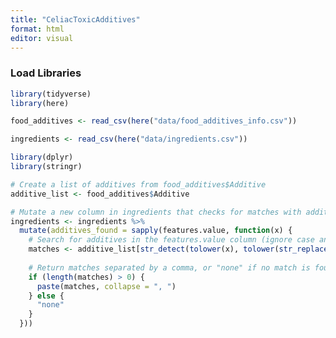 ```yaml
---
title: "CeliacToxicAdditives"
format: html
editor: visual
---
```


### Load Libraries

```r
library(tidyverse)
library(here)
```

```r
food_additives <- read_csv(here("data/food_additives_info.csv"))
```

```r
ingredients <- read_csv(here("data/ingredients.csv"))
```

```r
library(dplyr)
library(stringr)

# Create a list of additives from food_additives$Additive
additive_list <- food_additives$Additive

# Mutate a new column in ingredients that checks for matches with additives
ingredients <- ingredients %>%
  mutate(additives_found = sapply(features.value, function(x) {
    # Search for additives in the features.value column (ignore case and spaces)
    matches <- additive_list[str_detect(tolower(x), tolower(str_replace_all(additive_list, "\\s+", "")))]
    
    # Return matches separated by a comma, or "none" if no match is found
    if (length(matches) > 0) {
      paste(matches, collapse = ", ")
    } else {
      "none"
    }
  }))
```
